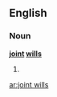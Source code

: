 ==English==

===Noun===
'''[[joint]] [[will]]s'''

# {{plural of|[[joint will]]}}

[[ar:joint wills]]